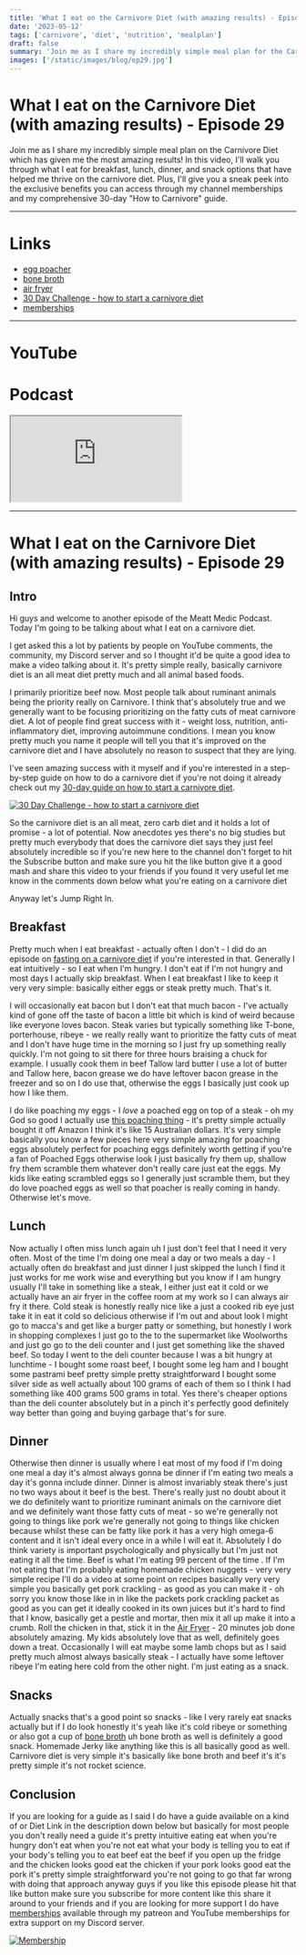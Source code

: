 ```yaml
---
title: 'What I eat on the Carnivore Diet (with amazing results) - Episode 29'
date: '2023-05-12'
tags: ['carnivore', 'diet', 'nutrition', 'mealplan']
draft: false
summary: 'Join me as I share my incredibly simple meal plan for the Carnivore Diet which has given me the most amazing results!'
images: ['/static/images/blog/ep29.jpg']
---
```


# What I eat on the Carnivore Diet (with amazing results) - Episode 29

Join me as I share my incredibly simple meal plan on the Carnivore Diet which has given me the most amazing results! In this video, I'll walk you through what I eat for breakfast, lunch, dinner, and snack options that have helped me thrive on the carnivore diet. Plus, I'll give you a sneak peek into the exclusive benefits you can access through my channel memberships and my comprehensive 30-day "How to Carnivore" guide.

---

# Links

- [egg poacher](https://amzn.to/3Mla0lG)
- [bone broth](https://amzn.to/3BgxNgz)
- [air fryer](https://amzn.to/3TZiX6v)
- [30 Day Challenge - how to start a carnivore diet](https://bit.ly/3lSmkji)
- [memberships](/community)

---

# YouTube

<YouTubeEmbed videoId="CB6Jz2JpYZw" />

# Podcast

<iframe
  title="podcast"
  className="mb-2 h-60 w-full rounded-3xl py-2"
  src="https://player.captivate.fm/episode/e59350ef-e855-4ede-baeb-42e6b6697060/"
></iframe>

---

# What I eat on the Carnivore Diet (with amazing results) - Episode 29

## Intro

Hi guys and welcome to another episode of the Meatt Medic Podcast. Today I'm going
to be talking about what I eat on a carnivore diet.

I get asked this a lot by patients by people on YouTube comments, the community, my Discord server and so
I thought it'd be quite a good idea to make a video talking
about it. It's pretty simple really, basically carnivore diet is an all meat diet pretty
much and all animal based foods.

I primarily prioritize beef now. Most people talk about ruminant animals being the priority really on Carnivore. I think
that's absolutely true and we generally want to be focusing prioritizing on the fatty cuts of meat carnivore diet. A lot of people find great success with it - weight loss, nutrition, anti-inflammatory diet, improving autoimmune conditions. I mean you know
pretty much you name it people will tell you that it's improved on the carnivore
diet and I have absolutely no reason to suspect that they are lying.

I've seen
amazing success with it myself and if you're interested in a step-by-step
guide on how to do a carnivore diet if you're not doing it already check out my
[30-day guide on how to start a carnivore diet](https://bit.ly/3lSmkji).

[![30 Day Challenge - how to start a carnivore diet](/static/images/blog/30daychallenge.webp)](https://bit.ly/3lSmkji)

So the carnivore diet is an all meat, zero carb diet and it holds a lot of promise - a lot of potential.
Now anecdotes yes there's no big studies but pretty much
everybody that does the carnivore diet says they just feel absolutely
incredible so if you're new here to the channel don't forget to hit the
Subscribe button and make sure you hit the like button give it a good
mash and share this video to your friends if you found it very useful let
me know in the comments down below what you're eating on a carnivore diet

Anyway let's Jump Right In.

## Breakfast

Pretty much when I eat breakfast -
actually often I don't - I did do an
episode on [fasting on a carnivore diet](/episode07)
if you're interested in that. Generally I
eat intuitively - so I eat when I'm hungry.
I don't eat if I'm not hungry and most
days I actually skip breakfast. When I eat breakfast I
like to keep it very very simple:
basically either eggs or steak
pretty much. That's it.

I will
occasionally eat bacon but I don't eat that
much bacon - I've actually kind of gone
off the taste of bacon a little bit
which is kind of weird because like
everyone loves bacon. Steak
varies but typically something like
T-bone, porterhouse, ribeye - we really
really want to prioritize the fatty
cuts of meat and I don't have huge time
in the morning so I just fry up
something really quickly. I'm not going
to sit there for three hours braising a
chuck for example. I usually cook them in
beef Tallow lard butter I use a lot of
butter and Tallow here, bacon grease we
do have leftover bacon grease in the
freezer and so on I do use that,
otherwise the eggs I basically just cook
up how I like them.

I do like poaching my
eggs - I _love_ a poached egg on top of a
steak - oh my God so good I actually use
[this poaching
thing](https://amzn.to/3Mla0lG) - it's pretty simple actually
bought it off Amazon I think it's like
15 Australian dollars. It's very simple
basically you know a few pieces here
very simple amazing for poaching eggs
absolutely perfect for poaching eggs
definitely worth getting if you're a fan
of Poached Eggs otherwise look I just
basically fry them up, shallow fry them
scramble them whatever don't really care
just eat the eggs. My kids like eating
scrambled eggs so I generally just
scramble them, but they do love poached eggs
as well so that poacher is really coming in handy. Otherwise let's move.

## Lunch

Now actually I often miss lunch
again uh I just don't feel that I need
it very often. Most of the time I'm doing
one meal a day or two meals a day - I
actually often do breakfast and just
dinner I just skipped the lunch I find
it just works for me work wise and
everything but you know if I am hungry
usually I'll take in something like a
steak, I either just eat it cold or we
actually have an air fryer in the
coffee room at my work so I can always
air fry it there. Cold steak is honestly
really nice like a just a cooked rib eye
just take it in eat it cold so delicious
otherwise if I'm out and about look I
might go to macca's and get like a
burger patty or something, but honestly
I work in shopping complexes I just go
to the to the supermarket like
Woolworths and just go go to the deli
counter and I just get something like the shaved
beef. So today I went to the deli counter
because I was a bit hungry at lunchtime -
I bought some roast beef, I bought some
leg ham and I bought some pastrami beef
pretty simple pretty straightforward I
bought some silver side as well actually
about 100 grams of each of them so I
think I had something like 400 grams 500
grams in total. Yes there's cheaper
options than the deli counter absolutely
but in a pinch it's perfectly good definitely
way better than going and buying garbage
that's for sure.

## Dinner

Otherwise then dinner is
usually where I eat most of my food if
I'm doing one meal a day it's almost
always gonna be dinner if I'm eating two
meals a day it's gonna include dinner. Dinner is almost invariably steak
there's just no two ways about it beef
is the best. There's really just no doubt about it we
do definitely want to prioritize ruminant animals on the carnivore diet and we
definitely want those fatty cuts of meat -
so we're generally not going to things
like pork we're generally not going to
things like chicken because whilst these
can be fatty like pork it has a very
high omega-6 content and it isn't ideal
every once in a while I will eat it. Absolutely I do think variety is
important psychologically and physically
but I'm just not eating it all the time. Beef is what I'm eating 99 percent of the time
. If I'm not eating that I'm probably
eating homemade chicken nuggets - very
very simple recipe I'll do a video at
some point on recipes basically very
very simple you basically get pork
crackling - as good as you can make it - oh
sorry you know those like in in like the
packets pork crackling packet as good as
you can get it ideally cooked in its own
juices but it's hard to find that I know,
basically get a pestle and mortar, then mix it all up make it into a crumb. Roll the chicken in that, stick it in the
[Air Fryer](https://amzn.to/3TZiX6v) - 20 minutes job done absolutely
amazing. My kids absolutely love that as
well, definitely goes down a treat. Occasionally I will eat maybe some lamb
chops but as I said pretty much almost
always
basically steak - I actually have some
leftover ribeye I'm eating here cold
from the other night. I'm just eating
as a snack.

## Snacks

Actually snacks that's a good
point so snacks - like I very rarely eat
snacks actually but if I do look
honestly it's yeah like it's cold ribeye
or something or also got a cup of [bone broth](https://amzn.to/3BgxNgz) uh bone broth as well is
definitely a good snack. Homemade Jerky
like anything like this is all
basically good as well. Carnivore diet is
very simple it's basically like bone
broth and beef it's it's pretty simple
it's not rocket science.

## Conclusion

If you are
looking for a guide as I said I do have
a guide available on a kind of or Diet
Link in the description down below
but basically for most people you don't
really need a guide it's pretty
intuitive eating eat when you're hungry
don't eat when you're not eat what your
body is telling you to eat if your
body's telling you to eat beef eat the
beef if you open up the fridge and the
chicken looks good eat the chicken if
your pork looks good eat the pork it's
pretty simple straightforward you're not
going to go that far wrong with doing
that approach
anyway guys if you like this episode
please hit that like button make sure
you subscribe for more content like this
share it around to your friends and if
you are looking for more support I do
have [memberships](/community) available through my
patreon and YouTube memberships for
extra support on my Discord server.

[![Membership](/static/images/blog/membership.png)](https://bit.ly/42Qswb9)
